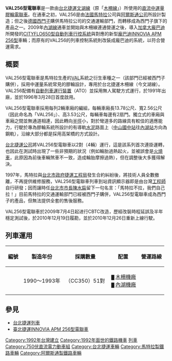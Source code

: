 {{noteTA|G1=Railway}}{{鐵路車輛
|車輛名稱 = 台北捷運VAL256型電車
|公司色 = {{台北捷運顏色|棕}}
|圖像 = Matra VAL256, Taipei Metro 20210509.jpg
|圖像說明 = 台北捷運VAL256型[[電聯車|電聯車]]駛離[[大安站_(臺灣)|大安站]]
|輛數 = 102輛
|產量 = 
|列車編組 = 2M+2M
|起動加速度 = 4.68 km/h/s
|營運最高速度 = 70
|設計最高速度 = 80
|減速度（正常） = 
|減速度（緊急） = 
|編組載客量 = 
|載客量 = 每節114人<br />（座位20人，立位94人）
|編組長度 = 
|全長 = 13,780
|全闊 = 2,560
|全高 = 3,510
|最大尺寸 = 
|編組總重量 = 74.4
|車輛重量 = 每對 37.2
|軌距 = 中心線間距 1,880
|電化方式 = [[直流电|DC]] 750V（[[第三軌供電|第三軌供電]]）
|受流方式 = 下接觸型集电靴
|輸出 = 
|電動機輸出 = 
|編組輸出 = 
|齒輪比 = 
|驅動裝置 = 
|控制裝置 = [[阿尔斯通|GEC阿爾斯通]]製電樞[[斩波器|斬波器]]
|制動方式 = 
|保安裝置 = [[自動列車行控系統|ATC]]（[[CBTC|CBTC]] <small>2010年起</small>）、[[自動列車運行裝置|ATO]]
|車身物料 = [[不鏽鋼|不鏽鋼]]
|轉向架 = 
|原產國 = {{FRA}}
|傳動方式 = 
|牽引電動機 = 
|變速段數 = 
|輪徑 = 
|軸重 = 
|軸距 = 
|用戶 = [[台北捷運公司|台北捷運公司]]
|路線 = {{文湖線}}
|訂單編號 = 
|車輛編號 = 
|型號 = MATRA VAL256
|類型 = 
|設計 = 
|衍生自 = 
|衍生型 = 
|製造商 = [[馬特拉|馬特拉]]、[[阿爾斯通|阿爾斯通]]
|製造年份 = 1990年-1993年
|投入服務日期 = 1996年3月28日
|備註 = 
}}

'''VAL256型電聯車'''是一款由[[台北捷運|台北捷運]][[文湖線|文湖線]]（原「[[木柵線|木柵線]]」）所使用的[[直流電|直流]][[中運量系統|中運量]][[膠輪路軌系統|膠輪]][[電聯車|電聯車]]。在通車之初，VAL256是由[[法國|法國]][[馬特拉|馬特拉]]公司與[[阿爾斯通公司|阿爾斯通公司]]所設計製造；但之後[[德國|德國]][[西門子公司|西門子]]購併馬特拉公司的交通運輸部門，而轉移成為西門子旗下的產品之一。2009年[[內湖線|內湖線]]通車並開始與木柵線連通營運之後，導入[[加拿大|加拿大]][[龐巴迪運輸|龐巴迪]]所開發的[[龐巴迪CITYFLO650型自動列車行控系統|CITYFLO650型]][[自動列車行控系統|自動列車行控系統]]與對應的新型[[龐巴迪INNOVIA_APM_256型電聯車|龐巴迪INNOVIA APM 256型]]車輛；而原有的VAL256的列車控制系統則改裝成龐巴迪的系統，以符合營運需求。

==概要==
VAL256型電聯車是馬特拉生產的[[VAL|VAL]]系統之衍生車種之一（該部門已經被西門子購併），採用中運量系統常見的膠輪設計，專用於台北捷運木柵線（今文湖線）。VAL256配備有[[自動列車運行裝置|自動列車運行裝置]]（ATO）並採用無人駕駛方式運行，於1991年出廠，並於1996年3月28日首度啟用。

VAL256型電聯車採用每列2輛車廂的編組，每輛車廂長13.78公尺、寬2.56公尺（因此命名為「VAL256」）、高3.53公尺，每輛車每邊有2扇門。獨立式的車廂與車廂之間並無通道相連，因此轉向[[半徑|半徑]]小，對於彎道多的路線具有較佳的適應能力，行駛於專為膠輪系統所設計的有導軌[[水泥|水泥]]路面上（[[中山國中站|中山國中站]]往[[內湖站|內湖站]]方向為鋼軌），沿線大部分都是採用高架橋的方式設計。

[[台北捷運公司|台北捷運公司]]將VAL256型電聯車以2對（4輛）運行，這是該系列首次連掛運轉，也因此在測試時出現了一些非預期的狀況（例如輪胎過熱起火，並被誤會是[[火燒車|火燒車]]，此原因為前後車輛煞車不一致，造成輪胎摩擦過熱），但在調整後大多獲得解決。

1997年，馬特拉與[[台北市政府捷運工程局|台北市政府捷運工程局]]發生合約糾紛後，將技術人員全數撤離，不再提供維修服務，VAL256型電聯車列車到站資訊顯示器即是由台灣[[工程師|工程師]]自行研發；因而讓時任[[台北市市長|台北市市長]][[陳水扁|陳水扁]]留下一句名言：「馬特拉不拉，我們自己拉！」目前馬特拉的交通運輸部門已經被西門子購併，VAL256型電聯車成為西門子的產品，但無法提供全套的售後服務。

VAL256型電聯車於2009年7月4日起进行CBTC改造，歷經改裝時程延誤及半年穩定測試後，於2010年12月19日履勘，並於2010年12月26日重新上線行駛。

==列車運用==
{| class="wikitable"
!編號
!製造年份
!採購數量
!配置
!營運路線
|-
|{{lang|en|'''01～51'''}}
|1990～1993年<br>
|{{木柵線}}（CC350）51對
|<small> <span style="color:{{台北捷運色彩|棕}};">█</span> </small>[[木柵機廠|木柵機廠]]<br><small> <span style="color:{{台北捷運色彩|棕}};">█</span> </small>[[內湖機廠|內湖機廠]]
|{{文湖線}}
|}

== 參見 ==
*[[台北捷運列車|台北捷運列車]]
*[[龐巴迪INNOVIA_APM_256型電聯車|臺北捷運INNOVIA APM 256型電聯車]]

{{台北捷運車輛}}
{{Portal bar|臺灣|臺北|臺灣鐵路運輸|城市軌道交通|鐵路|航空}}
[[Category:1992年台灣建立|Category:1992年台灣建立]]
[[Category:1992年面世的鐵路機車|Category:1992年面世的鐵路機車]]
[[Category:臺灣的機場聯絡軌道系統|列車]]
[[Category:750伏直流電力動車組|Category:750伏直流電力動車組]]
[[Category:台北捷運車輛|Category:台北捷運車輛]]
[[Category:馬特拉製鐵路車輛|Category:馬特拉製鐵路車輛]]
[[Category:阿爾斯通製鐵路車輛|Category:阿爾斯通製鐵路車輛]]